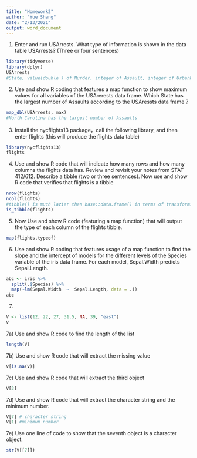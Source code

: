 ```yaml
---
title: "Homework2"
author: "Yue Shang"
date: "2/13/2021"
output: word_document
---
```

1) Enter and run USArrests. What type of information is shown in the data table USArrests?  (Three or four sentences)  
```r
library(tidyverse)
library(dplyr)
USArrests
#State, value(double ) of Murder, integer of Assault, integer of UrbanPop, value(double ) of Rape
```
2) Use and show R coding that features a map function to show maximum values for all variables of the USArerests data frame.  Which State has the largest number of Assaults according to the USAressts data frame ?
```r
map_dbl(USArrests, max)
#North Carolina has the largest number of Assaults
```

3) Install the nycflights13 package，call the following library, and then enter flights (this will produce the flights data table)
```r
library(nycflights13)
flights
```
4) Use and show R code that will indicate how many rows and how many columns the flights data has.  Review and revisit your notes from STAT 412/612.  Describe a tibble (two or three sentences). Now use and show R code that verifies that flights is a tibble  
```r
nrow(flights)
ncol(flights)
#tibble() is much lazier than base::data.frame() in terms of transforming the user's input. Character vectors are not coerced to factor. List-columns are expressly anticipated and do not require special tricks. Column names are not modified.tibble() builds columns sequentially. When defining a column, you can refer to columns created earlier in the call. Only columns of length one are recycled.
is_tibble(flights)
```

5) Now Use and show R code (featuring a map function) that will output the type of each column of the flights tibble.  
```r
map(flights,typeof)
```  

6)  Use and show R coding that features usage of a map function to find the slope and the intercept of models for the different levels of the Species variable of the iris data frame.  For each model, Sepal.Width predicts Sepal.Length.  
```r
abc <- iris %>%
  split(.$Species) %>%
  map(~lm(Sepal.Width  ~  Sepal.Length, data = .))
abc
```

7)  
```r
V <- list(12, 22, 27, 31.5, NA, 39, "east")
V
```
7a) Use and show R code to find the length of the list  
```r
length(V)
```

7b) Use and show R code that will extract the missing value  
```r
V[is.na(V)]
```

7c) Use and show R code that will extract the third object  
```r
V[3]
```

7d) Use and show R code that will extract the character string and the minimum number.  
```r
V[7] # character string
V[1] #minimum number
```

7e) Use one line of code to show that the seventh object is a character object.  
```r
str(V[[7]])
```







